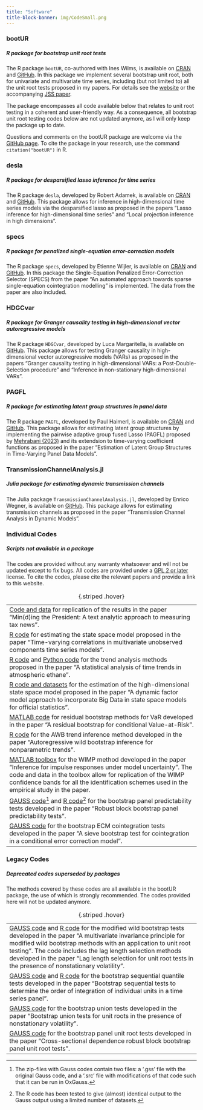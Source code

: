 ```yaml
---
title: "Software"
title-block-banner: img/CodeSmall.png
---
```


### bootUR {#sec-bootUR}
##### R package for bootstrap unit root tests 

The R package `bootUR`, co-authored with Ines Wilms, is available on [CRAN](https://cran.r-project.org/package=bootUR) and [GitHub](https://github.com/smeekes/bootUR). In this package we implement several bootstrap unit root, both for univariate and multivariate time series, including (but not limited to) all the unit root tests proposed in my papers. For details see the [website](https://stephansmeekes.com/bootUR/) or the accompanying [JSS paper](https://doi.org/10.18637/jss.v106.i12).

The package encompasses all code available below that relates to unit root testing in a coherent and user-friendly way. As a consequence, all bootstrap unit root testing codes below are not updated anymore, as I will only keep the package up to date.

Questions and comments on the bootUR package are welcome via the [GitHub page](https://github.com/smeekes/bootUR/issues). To cite the package in your research, use the command `citation("bootUR")` in R.

### desla {#sec-desla}
##### R package for desparsified lasso inference for time series

The R package `desla`, developed by Robert Adamek, is available on [CRAN](https://cran.r-project.org/package=desla) and [GitHub](https://github.com/RobertAdamek/desla). This package allows for inference in high-dimensional time series models via the desparsified lasso as proposed in the papers "Lasso inference for high-dimensional time series" and "Local projection inference in high dimensions".

### specs {#sec-specs}
##### R package for penalized single-equation error-correction models

The R package `specs`, developed by Etienne Wijler, is available on [CRAN](https://cran.r-project.org/package=specs) and [GitHub](https://github.com/wijler/specs). In this package the Single-Equation Penalized Error-Correction Selector (SPECS) from the paper "An automated approach towards sparse single-equation cointegration modelling" is implemented. The data from the paper are also included.

### HDGCvar {#sec-HDGCvar}
##### R package for Granger causality testing in high-dimensional vector autoregressive models 

The R package `HDGCvar`, developed by Luca Margaritella, is available on [GitHub](https://github.com/Marga8/HDGCvar). This package allows for testing Granger causality in high-dimensional vector autoregressive models (VARs) as proposed in the papers "Granger causality testing in high-dimensional VARs: a Post-Double-Selection procedure" and "Inference in non-stationary high-dimensional VARs".

### PAGFL {#sec-PAGFL}
##### R package for estimating latent group structures in panel data

The R package `PAGFL`, developed by Paul Haimerl, is available on [CRAN](https://cran.r-project.org/package=PAGFL) and [GitHub](https://github.com/Paul-Haimerl/PAGFL). This package allows for estimating latent group structures by implementing the pairwise adaptive group fused Lasso (PAGFL) proposed by [Mehrabani (2023)](https://doi.org/10.1016/j.jeconom.2022.12.002) and its extendsion to time-varying coefficient functions as proposed in the paper "Estimation of Latent Group Structures in Time-Varying Panel Data Models".

### TransmissionChannelAnalysis.jl {#sec-TCA}
##### Julia package for estimating dynamic transmission channels

The Julia package `TransmissionChannelAnalysis.jl`, developed by Enrico Wegner, is available on [GitHub](https://github.com/enweg/TransmissionChannelAnalysis.jl). This package allows for estimating transmission channels as proposed in the paper "Transmission Channel Analysis in Dynamic Models".

### Individual Codes {#sec-codes}
##### Scripts not available in a package

::: {.callout-note}
The codes are provided without any warranty whatsoever and will  not be updated except to fix bugs. All codes are provided under a [GPL 2 or later](https://www.gnu.org/licenses/licenses.html#GPL) license. To cite the codes, please cite the relevant papers and provide a link to this website.
:::

----
[Code and data](https://doi.org/10.34894/JHVJQS) for replication of the results in the paper "Min(d)ing the President: A text analytic approach to measuring tax news".
[R code](https://github.com/cateschi/Time_varying_correlation) for estimating the state space model proposed in the paper "Time-varying correlations in multivariate unobserved components time series models".
[R code](code/ClimateAnalysis.zip) and [Python code](https://github.com/girpas-ulg/trendfit) for the trend analysis methods proposed in the paper "A statistical analysis of time trends in atmospheric ethane".
[R code and datasets](https://github.com/cateschi/KalmanFilter) for the estimation of the high-dimensional state space model proposed in the paper "A dynamic factor model approach to incorporate Big Data in state space models for official statistics".
[MATLAB code](code/Fixed-Design-Residual-Bootstrap-VaR.zip) for residual bootstrap methods for VaR developed in the paper "A residual bootstrap for conditional Value-at-Risk".
[R code](code/AWB.zip) for the AWB trend inference method developed in the paper "Autoregressive wild bootstrap inference for nonparametric trends".
[MATLAB toolbox](code/WIMP.zip) for the WIMP method developed in the paper "Inference for impulse responses under model uncertainty". The code and data in the toolbox allow for replication of the WIMP confidence bands for all the identification schemes used in the empirical study in the paper.
[GAUSS code](code/RBBPPT_GSS.zip)^[The zip-files with Gauss codes contain two files: a ‘.gss’ file with the original Gauss code, and a ‘.src’ file with modifications of that code such that it can be run in OxGauss.] and [R code](code/RBBPPT_R.zip)^[The R code has been tested to give (almost) identical output to the Gauss output using a limited number of datasets.] for the bootstrap panel predictability tests developed in the paper "Robust block bootstrap panel predictability tests".
[GAUSS code](code/ECMSBC_GSS.zip) for the bootstrap ECM cointegration tests developed in the paper "A sieve bootstrap test for cointegration in a conditional error correction model".
----

: {.striped .hover}

### Legacy Codes {#sec-legacy}
##### Deprecated codes superseded by packages

::: {.callout-warning}
The methods covered by these codes are all available in the bootUR package, the use of which is strongly recommended. The codes provided here will not be updated anymore.
:::

----
[GAUSS code](code/MWB_GSS.zip) and [R code](code/MWB_R.zip) for the modified wild bootstrap tests developed in the paper "A multivariate invariance principle for modified wild bootstrap methods with an application to unit root testing". The code includes the lag length selection methods developed in the paper "Lag length selection for unit root tests in the presence of nonstationary volatility".
[GAUSS code](code/BSQTUR_GS.zip) and [R code](code/BSQT_R.zip) for the bootstrap sequential quantile tests developed in the paper "Bootstrap sequential tests to determine the order of integration of individual units in a time series panel".
[GAUSS code](code/BUTUR_GSS.zip) for the bootstrap union tests developed in the paper "Bootstrap union tests for unit roots in the presence of nonstationary volatility".
[GAUSS code](code/ECMSBC.zip) for the bootstrap panel unit root tests developed in the paper "Cross-sectional dependence robust block bootstrap panel unit root tests".
----

: {.striped .hover}
